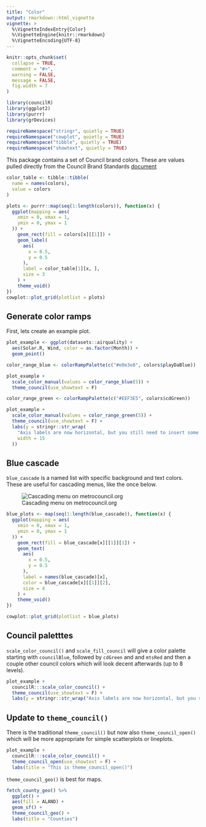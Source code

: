 ```yaml
---
title: "Color"
output: rmarkdown::html_vignette
vignette: >
  %\VignetteIndexEntry{Color}
  %\VignetteEngine{knitr::rmarkdown}
  %\VignetteEncoding{UTF-8}
---
```


```r
knitr::opts_chunk$set(
  collapse = TRUE,
  comment = "#>",
  warning = FALSE,
  message = FALSE,
  fig.width = 7
)
```

```r
library(councilR)
library(ggplot2)
library(purrr)
library(grDevices)

requireNamespace("stringr", quietly = TRUE)
requireNamespace("cowplot", quietly = TRUE)
requireNamespace("tibble", quietly = TRUE)
requireNamespace("showtext", quietly = TRUE)
```

This package contains a set of Council brand colors. These are values pulled directly from the Council Brand Standards [document](https://www.metrotransit.org/Data/Sites/1/media/logos/brand_standards.pdf)

```r
color_table <- tibble::tibble(
  name = names(colors),
  value = colors
)

plots <- purrr::map(seq(1:length(colors)), function(x) {
  ggplot(mapping = aes(
    xmin = 0, xmax = 1,
    ymin = 0, ymax = 1
  )) +
    geom_rect(fill = colors[x][[1]]) +
    geom_label(
      aes(
        x = 0.5,
        y = 0.5
      ),
      label = color_table[1][x, ],
      size = 3
    ) +
    theme_void()
})
cowplot::plot_grid(plotlist = plots)
```


## Generate color ramps   

First, lets create an example plot.

```r
plot_example <- ggplot(datasets::airquality) +
  aes(Solar.R, Wind, color = as.factor(Month)) +
  geom_point()
```


```r
color_range_blue <- colorRampPalette(c("#e0e3e8", colors$playDaBlue))

plot_example +
  scale_color_manual(values = color_range_blue(5)) +
  theme_council(use_showtext = F)
```
```r
color_range_green <- colorRampPalette(c("#EEF3E5", colors$cdGreen))

plot_example +
  scale_color_manual(values = color_range_green(5)) +
  theme_council(use_showtext = F) +
  labs(y = stringr::str_wrap(
    "Axis labels are now horizontal, but you still need to insert some code to wrap long labels",
    width = 15
  ))
```

## Blue cascade  

`blue_cascade` is a named list with specific background and text colors. These are useful for cascading menus, like the once below.

![Cascading menu on metrocouncil.org](blue_cascade_menu.png)

```r
blue_plots <- map(seq(1:length(blue_cascade)), function(x) {
  ggplot(mapping = aes(
    xmin = 0, xmax = 1,
    ymin = 0, ymax = 1
  )) +
    geom_rect(fill = blue_cascade[x][[1]][1]) +
    geom_text(
      aes(
        x = 0.5,
        y = 0.5
      ),
      label = names(blue_cascade)[x],
      color = blue_cascade[x][[1]][2],
      size = 4
    ) +
    theme_void()
})

cowplot::plot_grid(plotlist = blue_plots)
```


## Council paletttes

`scale_color_council()` and `scale_fill_council` will give a color palette starting with `councilBlue`, followed by `cdGreen` and and `mtsRed` and then a couple other council colors which will look decent afterwards (up to 8 levels).

```r
plot_example +
  councilR:::scale_color_council() +
  theme_council(use_showtext = F) +
  labs(y = stringr::str_wrap("Axis labels are now horizontal, but you still need to insert some code to wrap long labels", width = 15))
```

## Update to `theme_council()`

There is the traditional `theme_council()` but now also `theme_council_open()` which will be more appropriate for simple scatterplots or lineplots.

```r
plot_example +
  councilR:::scale_color_council() +
  theme_council_open(use_showtext = F) +
  labs(title = "This is theme_council_open()")
```

`theme_council_geo()` is best for maps. 

```r
fetch_county_geo() %>%
  ggplot() +
  aes(fill = ALAND) +
  geom_sf() +
  theme_council_geo() +
  labs(title = "Counties")
```
